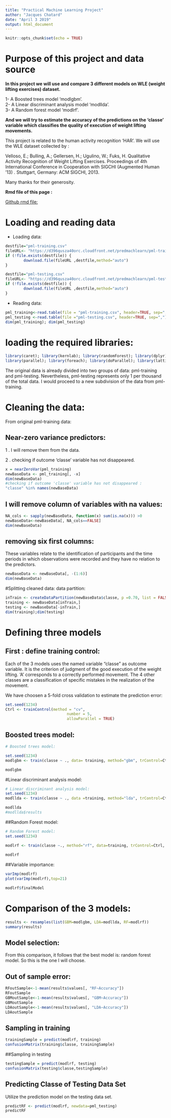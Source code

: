 ```yaml
---
title: "Practical Machine Learning Project"
author: "Jacques Chatard"
date: "April 3 2019"
output: html_document
---
```


```r
knitr::opts_chunk$set(echo = TRUE)
```
# Purpose of this project  and data source

**In this project we will use and compare 3 different models on WLE (weight lifting exercises) dataset.**  

1- A Boosted trees model 'modlgbm'.  
2- A Linear discriminant analysis model 'modllda'.  
3- A Random forest model 'modlrf'.     

**And we will try to estimate the accuracy of the predictions on the  'classe'** 
**variable which classifies the quality of execution of weight lifting movements.**

This project is related to the human activity recognition 'HAR'.
We will use the WLE dataset collected by :   

Velloso, E.; Bulling, A.; Gellersen, H.; Ugulino, W.; Fuks, H. Qualitative 
Activity Recognition of Weight Lifting Exercises. Proceedings of 4th 
International Conference in Cooperation with SIGCHI (Augmented Human '13) . 
Stuttgart, Germany: ACM SIGCHI, 2013.

Many thanks for their generosity.

**Rmd file of this page : **  

[Github rmd file:](https://github.com/chatard/PML-Coursera-Project/blob/gh-pages/assignment.Rmd)  

# Loading and reading data

- Loading data: 

```r
destfile="pml-training.csv"
fileURL<- "https://d396qusza40orc.cloudfront.net/predmachlearn/pml-training.csv"
if (!file.exists(destfile)) {
        download.file(fileURL ,destfile,method="auto")
}

```
```r
destfile="pml-testing.csv"
fileURL<- "https://d396qusza40orc.cloudfront.net/predmachlearn/pml-testing.csv"
if (!file.exists(destfile)) {
        download.file(fileURL ,destfile,method="auto")
}
```
- Reading data: 
```r
pml_training<-read.table(file = "pml-training.csv", header=TRUE, sep=",")
pml_testing <-read.table(file ="pml-testing.csv", header=TRUE, sep=",")
dim(pml_training); dim(pml_testing)

```

# loading the required libraries:
```r
library(caret); library(kernlab); library(randomForest); library(dplyr)
library(parallel); library(foreach); library(doParallel); library(lattice)

```

The original data is already divided into two groups of data: pml-training and pml-testing.
Nevertheless, pml-testing represents only 1 per thousand of the total data.
I would proceed to a new subdivision of the data from pml-training.

# Cleaning the data:  

From original pml-training data:  

## Near-zero variance predictors:
1 . I will remove them from the data.  

2 . checking if outcome 'classe' variable has not disappeared.

```r

x = nearZeroVar(pml_training)
newBaseData <- pml_training[, -x]
dim(newBaseData)
#checking if outcome 'classe' variable has not disappeared :
"classe" %in% names(newBaseData)

```

## I will remove column of variables with na values:
```r
NA_cols <- sapply(newBaseData, function(x) sum(is.na(x))) >0
newBaseData<-newBaseData[, NA_cols==FALSE]
dim(newBaseData)
```

## removing six first columns: 
These variables relate to the identification of participants and the time periods in which observations were recorded and they have no relation to the predictors.

 
```r
newBaseData <- newBaseData[, -(1:6)]
dim(newBaseData)

```


#Splitting  cleaned  data: data partition: 

```r

inTrain <- createDataPartition(newBaseData$classe, p =0.70, list = FALSE)
training <- newBaseData[inTrain,]
testing <- newBaseData[-inTrain,]
dim(training);dim(testing)

```

# Defining three models  

## First : define training control:

Each of the 3 models uses the named variable "classe" as outcome variable.
It is the criterion of judgment of the good execution of the weight lifting.
'A' corresponds to a correctly performed movement.
The 4 other classes are a classification of specific mistakes in the realization of the movement.

We have choosen a 5-fold cross validation to estimate the prediction error:

```r
set.seed(1234)
Ctrl <- trainControl(method = "cv",
                           number = 5,
                           allowParallel = TRUE)
```


## Boosted trees model:

```r

# Boosted trees model:

set.seed(1234)
modlgbm <- train(classe ~ ., data= training, method="gbm", trControl=Ctrl, verbose = FALSE)

modlgbm

```

#Linear discriminant analysis model:  

```r

# Linear discriminant analysis model: 
set.seed(1234)
modllda <- train(classe ~ ., data =training, method="lda", trControl=Ctrl, verbose = FALSE)

modllda
#modllda$results

```



##Random Forest model:

```r

# Random Forest model:
set.seed(1234)

modlrf <- train(classe ~., method="rf", data=training, trControl=Ctrl, verbose = FALSE)
                  
modlrf
```



##Variable importance: 

```r
varImp(modlrf)
plot(varImp(modlrf),top=21)

```

```r
modlrf$finalModel
```
# Comparison of the 3 models:

```r
results <- resamples(list(GBM=modlgbm, LDA=modllda, RF=modlrf))
summary(results)
```
## Model selection:


From this comparison, it follows that the best model is: random forest model.
So this is the one I will choose.

## Out of sample error: 

```r
RFoutSample<-1-mean(results$values[, "RF~Accuracy"])
RFoutSample
GBMoutSample<-1-mean(results$values[, "GBM~Accuracy"])
GBMoutSample
LDAoutSample<-1-mean(results$values[, "LDA~Accuracy"])
LDAoutSample

```


## Sampling in training
```r
trainingSample = predict(modlrf, training)
confusionMatrix(training$classe, trainingSample)
```

##Sampling in testing

```r
testingSample = predict(modlrf, testing)
confusionMatrix(testing$classe,testingSample)
```

## Predicting Classe of Testing Data Set

Utilize the prediction model on the testing data set.

```r
predictRF <- predict(modlrf, newdata=pml_testing)
predictRF
```
